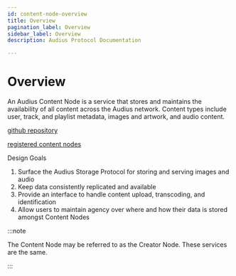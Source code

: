 ```yaml
---
id: content-node-overview
title: Overview
pagination_label: Overview
sidebar_label: Overview
description: Audius Protocol Documentation

---
```


# Overview

An Audius Content Node is a service that stores and maintains the availability of all content across the Audius network.
Content types include user, track, and playlist metadata, images and artwork, and audio content.

[github repository](https://github.com/AudiusProject/audius-protocol/tree/main/creator-node)

[registered content nodes](https://dashboard.audius.org/#/services/content-node)

Design Goals

1. Surface the Audius Storage Protocol for storing and serving images and audio
2. Keep data consistently replicated and available
3. Provide an interface to handle content upload, transcoding, and identification
4. Allow users to maintain agency over where and how their data is stored amongst Content Nodes

:::note

The Content Node may be referred to as the Creator Node. These services are the same.

:::
